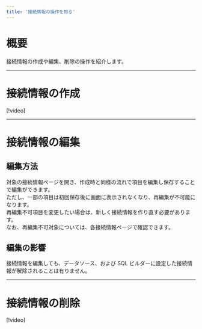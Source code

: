 ```yaml
---
title: '接続情報の操作を知る'
---
```


# 概要

接続情報の作成や編集、削除の操作を紹介します。

---

# 接続情報の作成

[!video]

---

# 接続情報の編集

## 編集方法

対象の接続情報ページを開き、作成時と同様の流れで項目を編集し保存することで編集ができます。  
ただし、一部の項目は初回保存後に画面に表示されなくなり、再編集が不可能になります。  
再編集不可項目を変更したい場合は、新しく接続情報を作り直す必要があります。  
なお、再編集不可対象については、各接続情報ページで確認できます。

## 編集の影響

接続情報を編集しても、データソース、および SQL ビルダーに設定した接続情報が解除されることは有りません。

---

# 接続情報の削除

[!video]
